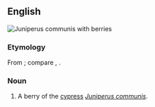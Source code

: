 {{also|ábhal}}
==English==
[[File:Juniperus communis at Valjala on 2005-08-11.jpg|right|thumb|''Juniperus communis'' with berries]]
{{wikipedia|Juniperus communis}}
{{wikispecies|Juniperus communis}}

===Etymology===
From {{etyl|ar|en}}; compare {{cog|gd|ubhal||apple}}, {{cog|pl|jabłko||apple}}.

===Noun===
{{en-noun}}

# A berry of the [[cypress]] ''[[Juniperus communis]]''.
